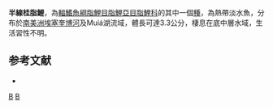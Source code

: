 {{Speciesbox 
| taxon = Charax hemigrammus
| status = NE
| status_system = IUCN3.1
| authority =  [[Eigenmann|Eigenmann]], 1912
| synonyms = *''Asiphonichthys hemigrammus''<br /><small>Eigenmann, 1912</small>
}}
'''半線桂脂鯉'''，為[[輻鰭魚綱|輻鰭魚綱]][[脂鯉目|脂鯉目]][[脂鯉亞目|脂鯉亞目]][[脂鯉科|脂鯉科]]的其中一個[[種|種]]，為熱帶淡水魚，分布於[[南美洲|南美洲]][[埃塞奎博河|埃塞奎博河]]及Muiá湖流域，體長可達3.3公分，棲息在底中層水域，生活習性不明。

==参考文献==
{{refbegin}}
*{{FishBase_species|genus=Charax|species=hemigrammus |year=2013|month=11}}
{{refend}}

{{Taxonbar|from=Q5602928}}

[[Category:桂脂鯉屬|B]]
[[Category:1912年描述的鱼类|B]]


{{魚類小作品}}